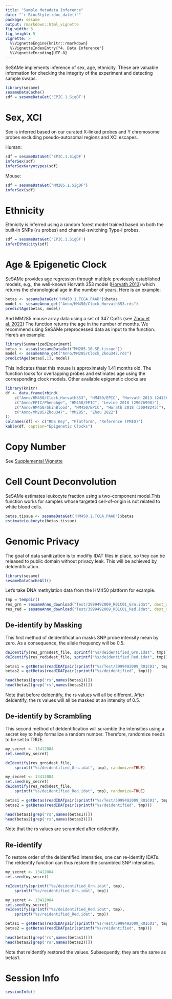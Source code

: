 ```yaml
---
title: "Sample Metadata Inference"
date: "`r BiocStyle::doc_date()`"
package: sesame
output: rmarkdown::html_vignette
fig_width: 6
fig_height: 5
vignette: >
  %\VignetteEngine{knitr::rmarkdown}
  %\VignetteIndexEntry{"4. Data Inference"}
  %\VignetteEncoding{UTF-8} 
---
```


SeSAMe implements inference of sex, age, ethnicity. These are valuable
information for checking the integrity of the experiment and detecting sample
swaps.

```r
library(sesame)
sesameDataCache()
sdf = sesameDataGet('EPIC.1.SigDF')
```

# Sex, XCI

Sex is inferred based on our curated X-linked probes and Y chromosome probes
excluding pseudo-autosomal regions and XCI escapes.

Human:

```r
sdf = sesameDataGet('EPIC.1.SigDF')
inferSex(sdf)
inferSexKaryotypes(sdf)
```

Mouse:

```r
sdf = sesameDataGet("MM285.1.SigDF")
inferSex(sdf)
```

# Ethnicity

Ethnicity is inferred using a random forest model trained based on both the
built-in SNPs (`rs` probes) and channel-switching Type-I probes.
```r
sdf = sesameDataGet('EPIC.1.SigDF')
inferEthnicity(sdf)
```

# Age & Epigenetic Clock

SeSAMe provides age regression through multiple previously established models,
e.g., the well-known Horvath 353 model ([Horvath
2013](https://pubmed.ncbi.nlm.nih.gov/24138928/)) which returns the
chronological age in the number of years. Here is an example:

```r
betas <- sesameDataGet('HM450.1.TCGA.PAAD')$betas
model <- sesameAnno_get("Anno/HM450/Clock_Horvath353.rds")
predictAge(betas, model)
```

And MM285 mouse array data using a set of 347 CpGs (see [Zhou et
al. 2022](https://www.cell.com/cell-genomics/fulltext/S2666-979X(22)00077-5))
The function returns the age in the number of months. We recommend using SeSAMe
preprocessed data as input to the function. Here’s an example:

```r
library(SummarizedExperiment)
betas <- assay(sesameDataGet("MM285.10.SE.tissue"))
model <- sesameAnno_get("Anno/MM285/Clock_Zhou347.rds")
predictAge(betas[,1], model)
```

This indicates thaat this mouse is approximately 1.41 months old. The function
looks for overlapping probes and estimates age using the corresponding clock
models. Other available epigenetic clocks are

```r
library(knitr)
df <- data.frame(rbind(
    c("Anno/HM450/Clock_Horvath353", "HM450/EPIC", "Horvath 2013 (24138928)"),
    c("Anno/EPIC/PhenoAge", "HM450/EPIC", "Levine 2018 (29676998)"),
    c("Anno/HM450/SkinBlood", "HM450/EPIC", "Horath 2018 (30048243)"),
    c("Anno/MM285/Zhou347", "MM285", "Zhou 2022")
))
colnames(df) <- c("RDS Key", "Platform", "Reference (PMID)")
kable(df, caption="Epigenetic Clocks")
```


# Copy Number

See [Supplemental
Vignette](https://zhou-lab.github.io/sesame/v1.16/supplemental.html#cnv)

# Cell Count Deconvolution

SeSAMe estimates leukocyte fraction using a two-component model.This function
works for samples whose targeted cell-of-origin is not related to white blood
cells.

```r
betas.tissue <- sesameDataGet('HM450.1.TCGA.PAAD')$betas
estimateLeukocyte(betas.tissue)
```

# Genomic Privacy

The goal of data sanitization is to modifiy IDAT files in place, so they can be
released to public domain without privacy leak. This will be achieved by
deIdentification.

```r
library(sesame)
sesameDataCacheAll()
```

Let's take DNA methylation data from the HM450 platform for example.
```r
tmp = tempdir()
res_grn = sesameAnno_download("Test/3999492009_R01C01_Grn.idat", dest_dir=tmp)
res_red = sesameAnno_download("Test/3999492009_R01C01_Red.idat", dest_dir=tmp)
```
                                                   
## De-identify by Masking

This first method of deIdentification masks SNP probe intensity mean by zero.
As a consequence, the allele frequency will be 0.5. 

```r

deIdentify(res_grn$dest_file, sprintf("%s/deidentified_Grn.idat", tmp))
deIdentify(res_red$dest_file, sprintf("%s/deidentified_Red.idat", tmp))

betas1 = getBetas(readIDATpair(sprintf("%s/Test/3999492009_R01C01", tmp)))
betas2 = getBetas(readIDATpair(sprintf("%s/deidentified", tmp)))

head(betas1[grep('rs',names(betas1))]) 
head(betas2[grep('rs',names(betas2))])
```

Note that before deIdentify, the rs values will all be different. After
deIdentify, the rs values will all be masked at an intensity of 0.5. 

## De-identify by Scrambling

This second method of deIdentification will scramble the intensities using
a secret key to help formalize a random number. Therefore, randomize needs
to be set to TRUE. 

```r

my_secret <- 13412084
set.seed(my_secret)

deIdentify(res_grn$dest_file,
    sprintf("%s/deidentified_Grn.idat", tmp), randomize=TRUE)

my_secret <- 13412084
set.seed(my_secret)
deIdentify(res_red$dest_file,
    sprintf("%s/deidentified_Red.idat", tmp), randomize=TRUE)

betas1 = getBetas(readIDATpair(sprintf("%s/Test/3999492009_R01C01", tmp)))
betas2 = getBetas(readIDATpair(sprintf("%s/deidentified", tmp)))

head(betas1[grep('rs',names(betas1))]) 
head(betas2[grep('rs',names(betas2))]) 

```
Note that the rs values are scrambled after deIdentify.  

## Re-identify

To restore order of the deIdentified intensities, one can re-identify IDATs.
The reIdentify function can thus restore the scrambled SNP intensities. 

```r

my_secret <- 13412084
set.seed(my_secret)

reIdentify(sprintf("%s/deidentified_Grn.idat", tmp),
    sprintf("%s/reidentified_Grn.idat", tmp))

my_secret <- 13412084
set.seed(my_secret)
reIdentify(sprintf("%s/deidentified_Red.idat", tmp),
    sprintf("%s/reidentified_Red.idat", tmp))

betas1 = getBetas(readIDATpair(sprintf("%s/Test/3999492009_R01C01", tmp)))
betas2 = getBetas(readIDATpair(sprintf("%s/reidentified", tmp)))

head(betas1[grep('rs',names(betas1))]) 
head(betas2[grep('rs',names(betas2))]) 
```

Note that reIdentify restored the values. Subsequently, they are the same as
betas1. 

# Session Info

```r
sessionInfo()
```
